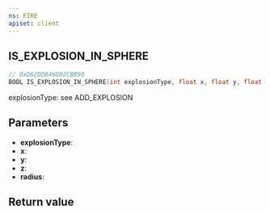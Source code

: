 ```yaml
---
ns: FIRE
apiset: client
---
```

## IS_EXPLOSION_IN_SPHERE

```c
// 0xD62DD846D82CBB90
BOOL IS_EXPLOSION_IN_SPHERE(int explosionType, float x, float y, float z, float radius);
```

explosionType: see ADD_EXPLOSION

## Parameters
* **explosionType**:
* **x**:
* **y**:
* **z**:
* **radius**:

## Return value